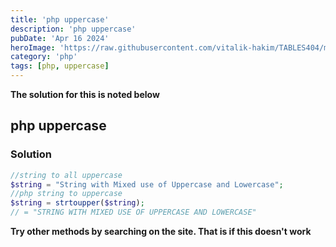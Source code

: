 ```yaml
---
title: 'php uppercase'
description: 'php uppercase'
pubDate: 'Apr 16 2024'
heroImage: 'https://raw.githubusercontent.com/vitalik-hakim/TABLES404/main/error_b/php.png'
category: 'php'
tags: [php, uppercase]
---
```


**The solution for this is noted below**

## php uppercase

### Solution

```php
//string to all uppercase
$string = "String with Mixed use of Uppercase and Lowercase";
//php string to uppercase
$string = strtoupper($string);
// = "STRING WITH MIXED USE OF UPPERCASE AND LOWERCASE"
```

**Try other methods by searching on the site. That is if this doesn't work**
